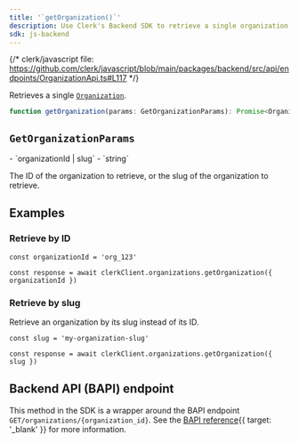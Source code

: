 ```yaml
---
title: '`getOrganization()`'
description: Use Clerk's Backend SDK to retrieve a single organization.
sdk: js-backend
---
```


{/* clerk/javascript file: https://github.com/clerk/javascript/blob/main/packages/backend/src/api/endpoints/OrganizationApi.ts#L117 */}

Retrieves a single [`Organization`](/docs/references/backend/types/backend-organization).

```ts
function getOrganization(params: GetOrganizationParams): Promise<Organization>
```

## `GetOrganizationParams`

<Properties>
  - `organizationId | slug`
  - `string`

  The ID of the organization to retrieve, or the slug of the organization to retrieve.
</Properties>

## Examples

<Include src="_partials/backend/usage" />

### Retrieve by ID

```tsx
const organizationId = 'org_123'

const response = await clerkClient.organizations.getOrganization({ organizationId })
```

### Retrieve by slug

Retrieve an organization by its slug instead of its ID.

```tsx
const slug = 'my-organization-slug'

const response = await clerkClient.organizations.getOrganization({ slug })
```

## Backend API (BAPI) endpoint

This method in the SDK is a wrapper around the BAPI endpoint `GET/organizations/{organization_id}`. See the [BAPI reference](/docs/reference/backend-api/tag/organizations/get/organizations/\{organization_id}){{ target: '_blank' }} for more information.
